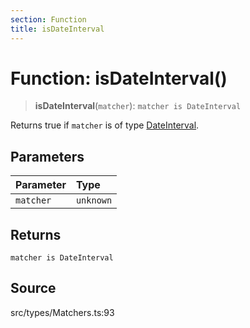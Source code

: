 ```yaml
---
section: Function
title: isDateInterval
---
```


# Function: isDateInterval()

> **isDateInterval**(`matcher`): `matcher is DateInterval`

Returns true if `matcher` is of type [DateInterval](/api/latest/type-aliases/DateInterval.mdx).

## Parameters

| Parameter | Type |
| :------ | :------ |
| `matcher` | `unknown` |

## Returns

`matcher is DateInterval`

## Source

src/types/Matchers.ts:93
